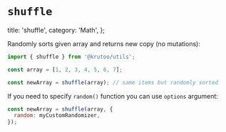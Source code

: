 # `shuffle`

  title: 'shuffle',
  category: 'Math',
};

Randomly sorts given array and returns new copy (no mutations):

```js
import { shuffle } from '@krutoo/utils';

const array = [1, 2, 3, 4, 5, 6, 7];

const newArray = shuffle(array); // same items but randomly sorted
```

If you need to specify `random()` function you can use `options` argument:

```js
const newArray = shuffle(array, {
  random: myCustomRandomizer,
});
```
